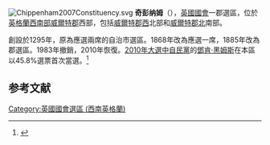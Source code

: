 [[File:Chippenham2007Constituency.svg|right]]
'''奇彭纳姆'''（{{lang-en|Chippenham}}），[[英國|英國]][[英國國會|國會]]一郡選區，位於[[英格蘭|英格蘭]][[西南英格蘭|西南部]][[威爾特郡|威爾特郡]]西部，包括[[威爾特郡西|威爾特郡西]]北部和[[威爾特郡北|威爾特郡北]]南部。

創設於1295年，原為應選兩席的自治市選區。1868年改為應選一席，1885年改為郡選區。1983年撤銷，2010年恢復。[[2010年英國大選|2010年大選中]][[自由民主黨_(英國)|自民黨]]的[[鄧肯·黑姆斯|鄧肯·黑姆斯]]在本區以45.8%選票首次當選。<ref name="">{{cite news
|publisher=[[英國廣播公司|英國廣播公司]]
|date=2010年5月7日
|title=Election 2010/Constituency/Chippenham
|url=http://news.bbc.co.uk/2/shared/election2010/results/constituency/b07.stm
|accessdate=2010年10月27日
|archive-date=2011年4月7日
|archive-url=https://web.archive.org/web/20110407194144/http://news.bbc.co.uk/2/shared/election2010/results/constituency/b07.stm
|dead-url=no
}}</ref>

==参考文献==
<div class="references-small">
<references></references>
</div>

{{DEFAULTSORT:Chippenham (Uk Parliament Constituency)}}
[[Category:英國國會選區_(西南英格蘭)|Category:英國國會選區 (西南英格蘭)]]